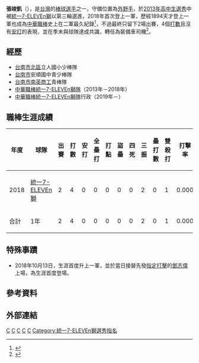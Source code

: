 {{Infobox CPBL player|
name=張竣凱|
image=|
width=150|
position=外野手|
team=|
number=|
bats=右|
throws=右|
birthdate={{birth_date_and_age|1994|12|5|mf=y}}|
birthplace={{TWN}}[[高雄市|高雄市]]|
debutdate=10月13日|
debutyear=2018年|
debutteam=統一7-ELEVEn獅|
statyear=2018年球季|
stat1label=打擊率|
stat1value=0.000|
stat2label=全壘打|
stat2value=0|
stat3label=打點|
stat3value=0|
stat4label=盜壘|
stat4value=0|
teams=<nowiki></nowiki>
*[[統一7-ELEVEn獅|統一7-ELEVEn獅]]（2013年－2018年）
}}

'''張竣凱'''（{{bd|1994年|12月5日|||catIdx=C}}），是[[台灣|台灣]]的[[棒球|棒球]][[選手|選手]]之一，守備位置為[[外野手|外野手]]，於[[中華職棒歷年選秀會#職棒二十四年（2013年）|2013年高中生選秀]]中被[[統一7-ELEVEn獅|統一7-ELEVEn獅]]以第三輪選進，2018年首次登上一軍，歷經1894天才登上一軍也成為[[中華職棒|中華職棒]]史上在二軍最久紀錄<ref>{{cite news|title=中職》在二軍苦熬1894天 張竣凱今上一軍圓夢|url=https://sports.ltn.com.tw/news/breakingnews/2579733?utm_campaign=MOREPAGE&utm_source=SPORTS&utm_medium=1|website=[[自由時報|自由時報]]|date=2018-10-13|accessdate=2021-06-03|archive-date=2021-06-03|archive-url=https://web.archive.org/web/20210603043527/https://sports.ltn.com.tw/news/breakingnews/2579733?utm_campaign=MOREPAGE&utm_source=SPORTS&utm_medium=1|dead-url=no}}</ref>，不過最終只留下2場出賽，4個[[打數|打數]]且沒有[[安打|安打]]的表現，並在季末與球隊達成共識，轉任為裝備車司機<ref>{{cite news|title=中職／統一獅添購裝備車 外野手張竣凱轉任司機|url=https://sports.ettoday.net/news/1312370|website=[[ETtoday新聞雲|ETtoday新聞雲]]|date=2018-11-21|accessdate=2021-06-03|archive-date=2021-06-03|archive-url=https://web.archive.org/web/20210603073949/https://sports.ettoday.net/news/1312370|dead-url=no}}</ref>。

==經歷==
*[[台南市|台南市]][[北區_(臺南市)|北區]]立人國小少棒隊
*[[台南市|台南市]]安順國中青少棒隊
*[[臺南市私立南英高級商工職業學校|台南市南英商工]]青棒隊
*[[中華職棒|中華職棒]][[統一7-ELEVEn獅隊|統一7-ELEVEn獅隊]]（2013年－2018年）
*[[中華職棒|中華職棒]][[統一7-ELEVEn獅隊|統一7-ELEVEn獅隊]]行政（2019年－）

==職棒生涯成績==
{| class="wikitable" width="1000px"
|- align=center
!年度!!球隊!!出賽!!打數!!安打!!全壘打!!打點!!盜壘!!四死!!三振!!壘打數!!雙殺打!!打擊率!!上壘率!!長打率!!OPS
|- align="center"
|2018||[[統一7-ELEVEn獅|統一7-ELEVEn獅]]||2||4||0||0||0||0||0||2||0||1||0.000||0.000||0.000||0.000
|- style="color:black; background-color:#F75000;color:#FFFFFF" align="center"
|合計||1年||2||4||0||0||0||0||0||2||0||1||0.000||0.000||0.000||0.000
|}

==特殊事蹟==
*2018年10月13日，生涯首度升上一軍，並於當日接替先發[[指定打擊|指定打擊]]的[[鄧志偉|鄧志偉]]上場，為生涯首度登場。

==參考資料==
{{reflist}}

==外部連結==
{{台灣棒球維基館|張竣凱(1994)}}
{{中華職棒球員資料|id=R691|name=張竣凱}}

[[Category:台灣棒球運動員|C]]
[[Category:統一7-ELEVEn獅隊球員|C]]
[[Category:南英高級商工職業學校校友|C]]
[[Category:高雄市人|C]]
[[Category:張姓|C]]
[[Category:統一7-ELEVEn獅選秀指名|Category:統一7-ELEVEn獅選秀指名]]